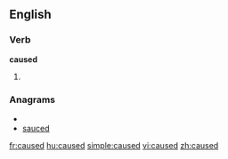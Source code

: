 ==English==

===Verb===
'''caused'''

# {{past of|[[cause]]}}

===Anagrams===
* {{alphagram|acdesu}}
* [[sauced#English|sauced]]


[[fr:caused]]
[[hu:caused]]
[[simple:caused]]
[[vi:caused]]
[[zh:caused]]